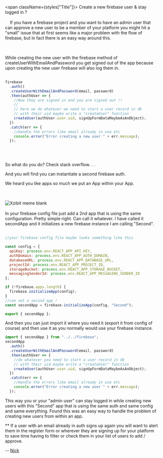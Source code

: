 
<div >

<span className={styles["Title"]}>
  Create a new firebase user & stay logged in ?
</span>
<br/>
<br/>
&nbsp;&nbsp;&nbsp;&nbsp;If you have a firebase project and you want to have an admin user that can approve a new user to be a member of your platform you might hit a "small" issue that at first seems like a major problem with the flow of firebase, but in fact there is an easy way around this.

<br/>
<br/>
While creating the new user with the firebase method of <span className={styles["code"]}>createUserWithEmailAndPassword </span>
you get signed out of the app because upon creating the new user firebase will also log them in.

<br/>
<br/>

```javascript
firebase
  .auth()
  .createUserWithEmailAndPassword(email, password)
  .then(authUser => {
    //Now they are signed in and you are signed out !!
    //
    // here we do whatever we need to start a user record in db
    // with their uid maybe write a "createUser" function
    createUser(authUser.user.uid, signUpFormDataMaybeAsAnObject);
  })
  .catch(err => {
    //Handle the errors like email already in use etc
    console.error("Error creating a new user " + err.message);
  });
```

<br/>
<br/>

So what do you do? Check stack overflow. . .

And you will find you can instantiate a second firebase auth.

We heard you like apps so much we put an App within your App.

<br/>
<br/>
<img src={Xzibit} alt="Xzibit meme blank" />
<br/>
<br/>
In your firebase config file just add a 2nd app that is using the same configuration. Pretty simple right. Can call it whatever. I have called it secondApp and it initializes a new firebase instance I am calling "Second".
<br/>
<br/>

```javascript
//your firebase config file maybe looks something like this

const config = {
  apiKey: process.env.REACT_APP_API_KEY,
  authDomain: process.env.REACT_APP_AUTH_DOMAIN,
  databaseURL: process.env.REACT_APP_DATABASE_URL,
  projectId: process.env.REACT_APP_PROJECT_ID,
  storageBucket: process.env.REACT_APP_STORAGE_BUCKET,
  messagingSenderId: process.env.REACT_APP_MESSAGING_SENDER_ID
};

if (!firebase.apps.length) {
  firebase.initializeApp(config);
}
//can set a second app !
const secondApp = firebase.initializeApp(config, "Second");

export { secondApp };
```

And then you can just import it where you need it (export it from config of course) and then use it as you normally would use your firebase instance.

```javascript
import { secondApp } from "../../firebase";
secondApp
  .auth()
  .createUserWithEmailAndPassword(email, password)
  .then(authUser => {
    //do whatever you need to start a user record in db
    // with their uid maybe write a "createUser" function
    createUser(authUser.user.uid, signUpFormDataMaybeAsAnObject);
  })
  .catch(err => {
    //Handle the errors like email already in use etc
    console.error("Error creating a new user " + err.message);
  });
```

This way you or your "admin user" can stay logged in while creating new users with this "Second" app that is using the same auth and same config and same everything. Found this was an easy way to handle the problem of creating new users from within an app.

\*\* If a user with an email already in auth signs up again you will want to alert them in the register form or wherever they are signing up for your platform to save time having to filter or check them in your list of users to add / approve.

-- <a href="https://nef.dev/tweet" target="_blank" rel="noopener noreferrer" title="Nick on twitter" > Nick</a>

</div>
